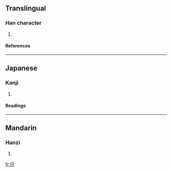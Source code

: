 ==Translingual==
===Han character===
{{Han char|rn=9|rad=人|as=03|sn=5|four=|canj=人一十 (OMJ)}}
# {{defn|Han|sort=人03}}
====References====
{{Han ref|kx=0093.060|dkj=00381|dj=0197.030|hdz=10112.020|uh=4EE0|ud=20192}}
----
==Japanese==
===Kanji===
{{ja-kanji|grade=|rs=人03}}
# {{defn|Japanese}}
====Readings====
{{ja-readings|on=[[かん]] (kan), [[がん]] (gan)|kun=[[そこなう]] (sokonau)}}
----
==Mandarin==
===Hanzi===
{{cmn-hanzi|pin=[[gán]] (gan2)|wg=kan<sup>2</sup>}}
# {{defn|Mandarin}}

[[fr:仠]]
